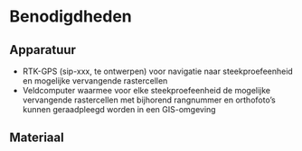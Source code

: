 # Benodigdheden

## Apparatuur

```{=html}
<!--
Opsomming van de apparatuur die nodig is en verwijzingen naar de SIP’s (Standard Instrument Procedure) indien die er zijn. Indien geen specifiek SIP’s voorhanden, illustreer de toegelaten apparatuur met foto’s, geef het exacte type apparatuur mee, …
-->
```
-   RTK-GPS (sip-xxx, te ontwerpen) voor navigatie naar steekproefeenheid en mogelijke vervangende rastercellen
-   Veldcomputer waarmee voor elke steekproefeenheid de mogelijke vervangende rastercellen met bijhorend rangnummer en orthofoto's kunnen geraadpleegd worden in een GIS-omgeving

## Materiaal

```{=html}
<!-- 
Opsomming van gebruikte materialen. Duidelijk aangeven welke materialen toelaatbaar zijn, welke volumes, afmetingen, materiaal, … vb. vermeld niet staalnamepotje, maar wel vierkant flesje, volume 250 ml, gegradueerd, vervaardigd uit PE, met afsluitbare deksel uit PP.
-->
```

